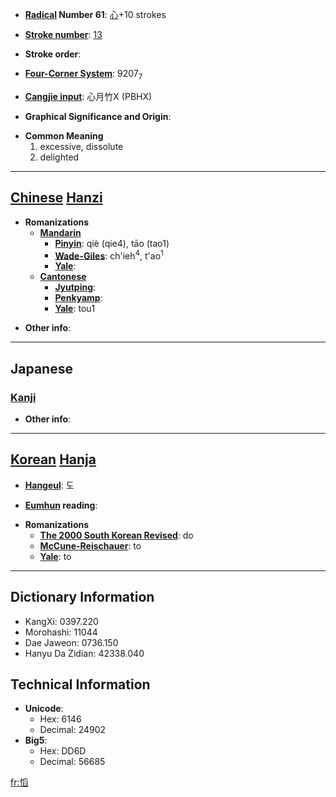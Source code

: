 * '''[[Wiktionary:Chinese radical index| Radical]] Number 61''': [[Wiktionary:Chinese radical index 心|心]]+10 strokes

* '''[[Wiktionary:Chinese total strokes index|Stroke number]]''': [[Wiktionary:Chinese total strokes index 13|13]]

* '''Stroke order''': 

* '''[[Wiktionary:Chinese four corner index|Four-Corner System]]''': 9207<sub>7</sub>

* '''[[Wiktionary:Chinese Cangjie index|Cangjie input]]''': 心月竹X (PBHX)

* '''Graphical Significance and Origin''': 

* '''Common Meaning'''
*#excessive, dissolute
*# delighted


----

== [[Chinese]] [[Hanzi]] ==

* '''Romanizations'''
** '''[[Mandarin]]'''
*** '''[[Pinyin]]''': qiè (qie4), tāo (tao1)
*** '''[[Wade-Giles]]''': ch'ieh<sup>4</sup>, t'ao<sup>1</sup>
*** '''[[Yale]]''': 
** '''[[Cantonese]]'''
*** '''[[Jyutping]]''':
*** '''[[Penkyamp]]''': 
*** '''[[Yale]]''': tou1

* '''Other info''': 

----

==Japanese==
===[[Kanji]]===
{{kanji|on readings=[[とう]] (tō)
|kun readings=[[よろこぶ]] (yorokobu)
}}

* '''Other info''':  

----

== [[Korean]] [[Hanja]] ==

* '''[[Hangeul]]''': 도

* '''[[Eumhun]] reading''': 

* '''Romanizations'''
** '''[[The 2000 South Korean Revised Romanization|The 2000 South Korean Revised]]''': do
** '''[[McCune-Reischauer]]''': to
** '''[[Yale]]''': to

----

== Dictionary Information ==

* KangXi: 0397.220
* Morohashi: 11044
* Dae Jaweon: 0736.150
* Hanyu Da Zidian: 42338.040

== Technical Information ==

* '''Unicode''':
** Hex: 6146
** Decimal: 24902
* '''Big5''':
** Hex: DD6D
** Decimal: 56685

[[fr:慆]]